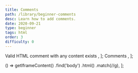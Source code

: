 ```yaml
---
title: Comments
path: /library/beginner-comments
desc: Learn how to add comments.
date: 2020-09-21
type: beginner
tags: html
order: 3
difficulty: 0
---
```



  <Text size="small" color="#FAFAFA">
    Valid HTML comment with any content exists
  </Text>,
];

  <Link size="small" href="https://www.w3schools.com/html/html_comments.asp">
    Comments
  </Link>,
];

  () =>
    getIframeContent()
      .find('body')
      .html()
      .match(/<!--.*?-->/g),
];

<Post>
  <CodeEditor
    tasks={tasksListData}
    help={helpListData}
    tabs={tabs}
    tests={tests}
    result={`Valid comment is added in the HTML tab.`}
  />
</Post>
